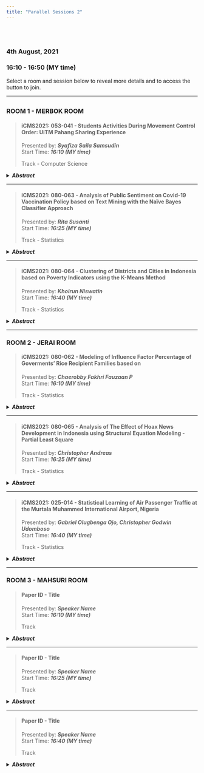 ```yaml
---
title: "Parallel Sessions 2"
---
```


<link rel="stylesheet" href="styles.css" type="text/css">

<br></br>  

### **4th August, 2021**  
### **16:10 - 16:50 (MY time)**  

Select a room and session below to reveal more details and to access the button to join.  

***  

## {.tabset}  

### **ROOM 1 - MERBOK ROOM**  

> #### **iCMS2021: 053-041 - Students Activities During Movement Control Order: UiTM Pahang Sharing Experience**  
> Presented by: **_Syafiza Saila Samsudin_**  
> Start Time: **_16:10 (MY time)_**  
> 
> Track - Computer Science   

<details>
<summary>**_Abstract_**</summary>  
<p>
*It has been more than a year since COVID-19 the first reported in Wuhan, China. As an impact of this pandemic, the whole world is still struggling to recover its economic growth. The education system has also been affected by the current situation, where online learning has taken over the physical classes. Due to this, most students in Malaysia today are following their courses from home instead of at their campus. Moreover, a Movement Control Order (MCO) implemented by Malaysia's government has strictly controlled the social and economic activities in the country. There are plenty of activities to fill Universiti Teknologi MARA Pahang students' Jengka Campus time during the lockdown. The researchers used a Simple Random Sampling technique in distributing the online survey questionnaires to a sample that consists of 213 students. Data of the students' activities were summarised using descriptive statistics. However, a Chi-Square test was used to determine the association between the student's activities and demographic characteristics.Based on the finding, most male and female students did not make a to-do list with a 73% and 68% percentage, respectively.  As a result, most male students enjoyed their day during MCO with a ratio of 57%, while most of the female students did not feel happy their weekend with a percentage of 52%. Many students spent more than four hours on revision and social media activities, 25% and 27%, respectively. Besides, most students only spent less than one hour on their family and reading activity, 31% and 53% respectively. Apart from that, 48% of students slept for more than four hours on the weekend during an MCO. Furthermore, there are associations between students' weekend activities and their demographic characteristics. The study concludes that cooking activities were influences by gender, shopping and part-time job activities controlled by the program. In contrast, the video game and outdoor game activities significantly affect students' interest in their current semester.*  

<!-- [**Speaker Name, Country**]()   -->

<!-- [[Join]]()   -->
</p>
</details>

---  

> #### **iCMS2021: 080-063 - Analysis of Public Sentiment on Covid-19 Vaccination Policy based on Text Mining with the Naïve Bayes Classifier Approach**  
> Presented by: **_Rita Susanti_**  
> Start Time: **_16:25 (MY time)_**  
> 
> Track - Statistics   

<details>
<summary>**_Abstract_**</summary>  
<p>
*One of the goals in the SDGs, which is to ensure a healthy life and promote the welfare of all people of all ages, has become difficult to maintain since the emergence of Covid-19 in Indonesia in March 2020. Thus, the Indonesian government has issued a policy regarding the procurement of vaccines and the implementation of vaccinations through Presidential Regulation Number 99 of 2020. Meanwhile, the public's perception of the Covid-19 vaccine that appears varies that will affect the Covid-19 vaccination process in Indonesia, so a sentiment analysis needs to be carried out to free Indonesia from the Covid-19 pandemic. By using the text mining method, the primary data collected is in the form of public opinions from Twitter. With the Naïve Bayes Classifier approach, it is concluded that the model is consistent and good enough to be used to classify public sentiment regarding the Covid-19 vaccination policy.*  

<!-- [**Speaker Name, Country**]()   -->

<!-- [[Join]]()   -->
</p>
</details>  

---  

> #### **iCMS2021: 080-064 - Clustering of Districts and Cities in Indonesia based on Poverty Indicators using the K-Means Method**  
> Presented by: **_Khoirun Niswatin_**  
> Start Time: **_16:40 (MY time)_**  
> 
> Track - Statistics   

<details>
<summary>**_Abstract_**</summary>  
<p>
*Poverty is a multidimensional problem caused by various aspects and has an impact on many aspects of life. As one of the objectives of the Sustainable Development Goals (SDG’s), poverty eradication aims to improve welfare in all forms everywhere. Therefore, regional clustering is carried out based on poverty indicators as one of the alternatives to solve poverty problems in Indonesia. In this research, the mapping will be carried out based on districts and cities, so that the core problems in each region can be identified. By using the K-Means clustering method, eight clusters of districts and cities with different poverty levels were obtained. Each cluster member from the very not poor to very poor level is 130, 76, 126, 98, 66, 5, 5, and 8 districts and cities. Thus, most districts and cities in Indonesia are categorized as prosperous, only some region need special attention and treatment from the government.*  

<!-- [**Speaker Name, Country**]()   -->

<!-- [[Join]]()   -->
</p>
</details>  

***  

### **ROOM 2 - JERAI ROOM**  

> #### **iCMS2021: 080-062 - Modeling of Influence Factor Percentage of Goverments' Rice Recipient Families based on **  
> Presented by: **_Chaerobby Fakhri Fauzaan P_**  
> Start Time: **_16:10 (MY time)_**  
> 
> Track - Statistics   

<details>
<summary>**_Abstract_**</summary>  
<p>
*Corona Virus Disease 2019 (COVID-19) pandemic has disrupted the targets of most countries including achieving the Sustainable Development Goals (SDGs), such as minimize poverty and hunger levels. For this reason, Indonesia’s Government has implemented the rice for prosperous family program. In this study, the influence factor of the percentage of poor families receiving rice for prosperous family program is modeled based on the Fourier series estimator. The selection of the best Fourier series estimator was based on the smallest Generalized Cross Validation (GCV) value for the oscillation parameter. The results of this study are the estimation of the Fourier Cosine series with oscillation parameter equals to 4 which has a GCV value of 1.2317 x 10-11, MSE of 0.0006807645, and R2 of 99.412%. These results can become recommendations for the government for food security stability and provision of equals social protection for all Indonesian to achieve the SDGs target. *  

<!-- [**Speaker Name, Country**]()   -->

<!-- [[Join]]()   -->
</p>
</details>

---  

> #### **iCMS2021: 080-065 - Analysis of The Effect of Hoax News Development in Indonesia using Structural Equation Modeling - Partial Least Square **  
> Presented by: **_Christopher Andreas_**  
> Start Time: **_16:25 (MY time)_**  
> 
> Track - Statistics   

<details>
<summary>**_Abstract_**</summary>  
<p>
*Freedom of the press as one of the pillars of the Sustainable Development Goals (SDGs) has made information dissemination more widespread. However, this freedom is followed by the development of hoax news that continues to grow in Indonesia. For this reason, a study was conducted to analyze the factors that significantly influence the development of hoax news in Indonesia. In this case, the exogenous variables used are internal factors, external factors, media credibility, and government regulations. The endogenous variables used are the development of hoax news in mass media and social media. By applying the Structural Equation Modeling-Partial Least Square (SEM-PLS) method, it is found that internal factors and government regulations have a significant influence on the development of hoax news on social media. Through this research, policy recommendations related to internal factors and government regulations can be formulated so that the development of hoax news can be minimized.*  

<!-- [**Speaker Name, Country**]()   -->

<!-- [[Join]]()   -->
</p>
</details>  

---  

> #### **iCMS2021: 025-014 - Statistical Learning of Air Passenger Traffic at the Murtala Muhammed International Airport, Nigeria**  
> Presented by: **_Gabriel Olugbenga Ojo, Christopher Godwin Udomboso_**  
> Start Time: **_16:40 (MY time)_**  
> 
> Track - Statistics   

<details>
<summary>**_Abstract_**</summary>  
<p>
*Based on previous studies, airline sectors planning, development, and management need reliable forecasts of air passenger traffic flow. In this research, the performance of Artificial Neural Network (ANN) and Support Vector Machine (SVM) models were investigated on predicting air passenger traffic in the Murtala Interna-tional Airport Nigeria. Past eleven years’ monthly data (2007-2018) obtained from Statistics Department of the Nigerian Airspace Management Agency (NAMA), MMIA, Lagos were used. ANN models with back-propagation steepest descent estimation techniques was compared with the SVM models with different kernels. The comparative evaluation of these proposed models were the Root Mean Square Error (RMSE) and the statistical loss function. The efficiency of the ANN model was found to be much better than that of the SVM model in predicting the domestic air passenger traffic flow, while the SVM model predicted the foreign air passenger traffic flow more efficiently than the ANN model.*  

<!-- [**Speaker Name, Country**]()   -->

<!-- [[Join]]()   -->
</p>
</details>  

***  

### **ROOM 3 - MAHSURI ROOM**  

> #### **Paper ID - Title**  
> Presented by: **_Speaker Name_**  
> Start Time: **_16:10 (MY time)_**  
> 
> Track   

<details>
<summary>**_Abstract_**</summary>  
<p>
*Place or insert abstract here*  

[**Speaker Name, Country**]()  

[[Join]]()  
</p>
</details>

---  

> #### **Paper ID - Title**  
> Presented by: **_Speaker Name_**  
> Start Time: **_16:25 (MY time)_**  
> 
> Track   

<details>
<summary>**_Abstract_**</summary>  
<p>
*Place or insert abstract here*  

[**Speaker Name, Country**]()  

[[Join]]()  
</p>
</details>  

---  

> #### **Paper ID - Title**  
> Presented by: **_Speaker Name_**  
> Start Time: **_16:40 (MY time)_**  
> 
> Track   

<details>
<summary>**_Abstract_**</summary>  
<p>
*Place or insert abstract here*  

[**Speaker Name, Country**]()  

[[Join]]()  
</p>
</details>  
